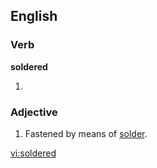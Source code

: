 ==English==

===Verb===
'''soldered'''

# {{past of|solder}}

===Adjective===
{{en-adj}}

# Fastened by means of [[solder]].

[[vi:soldered]]
